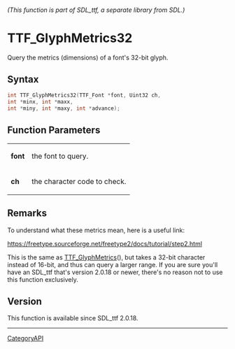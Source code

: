 ====== (This function is part of SDL_ttf, a separate library from SDL.) ======
= TTF_GlyphMetrics32 =

Query the metrics (dimensions) of a font's 32-bit glyph.

== Syntax ==

<syntaxhighlight lang='c'>
int TTF_GlyphMetrics32(TTF_Font *font, Uint32 ch,
int *minx, int *maxx,
int *miny, int *maxy, int *advance);
</syntaxhighlight>

== Function Parameters ==

{|
|'''font'''
|the font to query.
|-
|'''ch'''
|the character code to check.
|}

== Remarks ==

To understand what these metrics mean, here is a useful link:

https://freetype.sourceforge.net/freetype2/docs/tutorial/step2.html

This is the same as [[TTF_GlyphMetrics]](), but takes a 32-bit character
instead of 16-bit, and thus can query a larger range. If you are sure
you'll have an SDL_ttf that's version 2.0.18 or newer, there's no reason
not to use this function exclusively.

== Version ==

This function is available since SDL_ttf 2.0.18.

----
[[CategoryAPI]]


